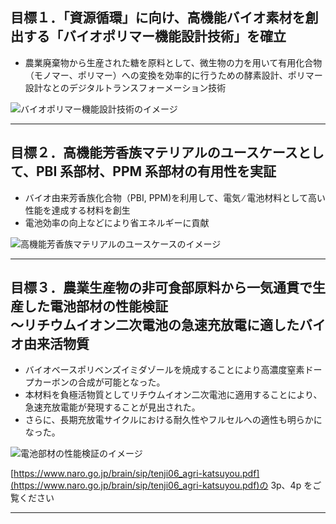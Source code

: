 
## 目標１．「資源循環」に向け、⾼機能バイオ素材を創出する「バイオポリマー機能設計技術」を確⽴

- 農業廃棄物から⽣産された糖を原料として、微⽣物の⼒を⽤いて有⽤化合物（モノマー、ポリマー）への変換を効率的に⾏うための酵素設計、ポリマー設計なとのデジタルトランスフォーメーション技術

<Image
  src="/group3B_01.png"
  alt="バイオポリマー機能設計技術のイメージ"
  width={2372}
  height={1239}
  priority
/>

---

## 目標２．⾼機能芳⾹族マテリアルのユースケースとして、PBI 系部材、PPM 系部材の有⽤性を実証

- バイオ由来芳⾹族化合物（PBI, PPM)を利⽤して、電気 ∕ 電池材料として⾼い性能を達成する材料を創⽣
- 電池効率の向上などにより省エネルギーに貢献

<Image
  src="/group3B_02.png"
  alt="⾼機能芳⾹族マテリアルのユースケースのイメージ"
  width={2267}
  height={1550}
  priority
/>

---

## 目標３．農業⽣産物の⾮可⾷部原料から⼀気通貫で⽣産した電池部材の性能検証<br />～リチウムイオン⼆次電池の急速充放電に適したバイオ由来活物質

- バイオベースポリベンズイミダゾールを焼成することにより⾼濃度窒素ドープカーボンの合成が可能となった。
- 本材料を負極活物質としてリチウムイオン⼆次電池に適⽤することにより、急速充放電能が発現することが⾒出された。
- さらに、⻑期充放電サイクルにおける耐久性やフルセルへの適性も明らかになった。

<Image
  src="/group3B_03.png"
  alt="電池部材の性能検証のイメージ"
  width={2706}
  height={2038}
  priority
/>

[https://www.naro.go.jp/brain/sip/tenji06_agri-katsuyou.pdf](https://www.naro.go.jp/brain/sip/tenji06_agri-katsuyou.pdf)の 3p、4p をご覧ください

---
